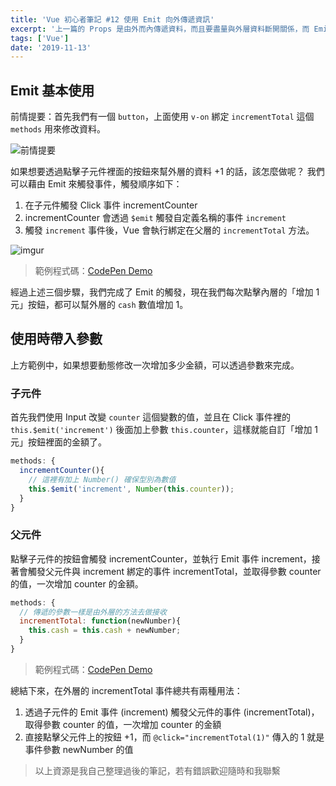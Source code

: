 ```yaml
---
title: 'Vue 初心者筆記 #12 使用 Emit 向外傳遞資訊'
excerpt: '上一篇的 Props 是由外而內傳遞資料，而且要盡量與外層資料斷開關係，而 Emit 則是把資料由內向外傳遞。'
tags: ['Vue']
date: '2019-11-13'
---
```


## Emit 基本使用

前情提要：首先我們有一個 `button`，上面使用 `v-on` 綁定 `incrementTotal` 這個 `methods` 用來修改資料。

![前情提要](https://i.imgur.com/hMf0LrZ.png)

如果想要透過點擊子元件裡面的按鈕來幫外層的資料 +1 的話，該怎麼做呢？
我們可以藉由 Emit 來觸發事件，觸發順序如下：

1. 在子元件觸發 Click 事件 incrementCounter
2. incrementCounter 會透過 `$emit` 觸發自定義名稱的事件 `increment`
3. 觸發 `increment` 事件後，Vue 會執行綁定在父層的 `incrementTotal` 方法。

![imgur](https://i.imgur.com/vKE2XyN.png)

> 範例程式碼：[CodePen Demo](https://codepen.io/Sealman/pen/BaaOPbQ)

經過上述三個步驟，我們完成了 Emit 的觸發，現在我們每次點擊內層的「增加 1 元」按鈕，都可以幫外層的 `cash` 數值增加 1。

## 使用時帶入參數

上方範例中，如果想要動態修改一次增加多少金額，可以透過參數來完成。

### 子元件

首先我們使用 Input 改變 `counter` 這個變數的值，並且在 Click 事件裡的 `this.$emit('increment')` 後面加上參數 `this.counter`，這樣就能自訂「增加 1 元」按鈕裡面的金額了。

```javascript
methods: {
  incrementCounter(){
    // 這裡有加上 Number() 確保型別為數值
    this.$emit('increment', Number(this.counter));
  }
}
```

### 父元件

點擊子元件的按鈕會觸發 incrementCounter，並執行 Emit 事件 increment，接著會觸發父元件與 increment 綁定的事件 incrementTotal，並取得參數 counter 的值，一次增加 counter 的金額。

```javascript
methods: {
  // 傳遞的參數一樣是由外層的方法去做接收
  incrementTotal: function(newNumber){
    this.cash = this.cash + newNumber;
  }
}
```

> 範例程式碼：[CodePen Demo](https://codepen.io/Sealman/pen/oNNPQYQ)

總結下來，在外層的 incrementTotal 事件總共有兩種用法：

1. 透過子元件的 Emit 事件 (increment) 觸發父元件的事件 (incrementTotal)，取得參數 counter 的值，一次增加 counter 的金額
2. 直接點擊父元件上的按鈕 +1，而 `@click="incrementTotal(1)"` 傳入的 1 就是事件參數 newNumber 的值

> 以上資源是我自己整理過後的筆記，若有錯誤歡迎隨時和我聯繫
